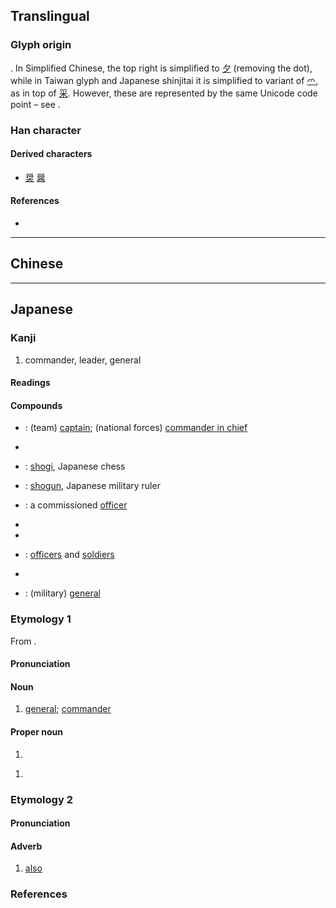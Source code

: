 {{also|將}}
{{character info/new}}
{{character info/new|codepoint=0x2f873}}
==Translingual==
{{stroke order|strokes=9}}
{{ja-forms|将|将|[[將]]}}

===Glyph origin===
{{Han simp|將|f=爿|t=丬}}. In Simplified Chinese, the top right is simplified to [[夕]] (removing the dot), while in Taiwan glyph and Japanese shinjitai it is simplified to variant of [[爫]], as in top of [[采]]. However, these are represented by the same Unicode code point – see {{w|Han unification}}.

===Han character===
{{Han char|rn=41|rad=寸|as=06|asj=07|sn=9|snj=10|four=|canj=LMNII|ids=⿰丬𪧷(G), ⿰丬寽(JTV)}}

====Derived characters====
* [[奨]] [[醤]]

====References====
* {{Han ref|kx=0294.111|dkj=07437|hdz=42375.010|uh=5C06|ud=23558}}

----

==Chinese==
{{zh-see|將}}

----

==Japanese==
{{ja-kanji forms|将|將}}

===Kanji===
{{ja-kanji|grade=6|rs=寸07|kyu=將}}

# commander, leader, general

====Readings====
{{ja-readings
|goon=そう<さう
|kanon=しょう<しやう
|kun=ひき-いる, もっ-て, はた-, まさ-に
}}

====Compounds====
{{der-top|Compounds}}
* {{ja-r|主将|しゅしょう}}: (team) [[captain]]; (national forces) [[commander in chief]]
* {{ja-r|将家|しょうか}}
* {{ja-r|将棋|しょうぎ}}: [[shogi]], Japanese chess
* {{ja-r|将軍|しょうぐん}}: [[shogun]], Japanese military ruler
* {{ja-r|将校|しょうこう}}: a commissioned [[officer]]
* {{ja-r|将帥|しょうすい}}
* {{ja-r|将星|しょうせい}}
* {{ja-r|将卒|しょうそつ}}: [[officers]] and [[soldiers]]
* {{ja-r|将門|しょうもん}}
* {{ja-r|大将|たいしょう}}: (military) [[general]]
{{der-bottom}}

===Etymology 1===
{{ja-kanjitab|しょう|yomi=o}}
From {{etyl|ltc|ja|sort=しょう}} {{m|zh|將|tr=tsjang<sup>H</sup>||leader}}.

====Pronunciation====
{{ja-pron|yomi=kanon|しょう|acc=1|acc_ref=DJR,NHK}}

====Noun====
{{ja-noun|しょう|hhira=しやう}}

# [[general]]; [[commander]]

====Proper noun====
{{ja-pos|proper|しょう}}

# {{given name|male|lang=ja|sort=しょう}}

{{ja-pos|proper|まさる}}

# {{given name|male|lang=ja|sort=まさる}}

===Etymology 2===
{{ja-kanjitab|はた|yomi=k}}

====Pronunciation====
{{ja-pron|yomi=k|はた|acc=1|acc_ref=DJR,NHK}}

====Adverb====
{{ja-pos|adverb|はた}}

# [[also]]

===References===
<references/>